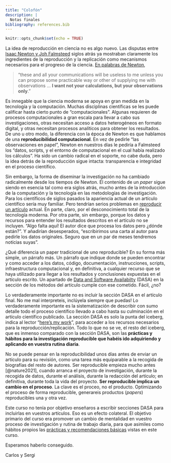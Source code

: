 ```yaml
---
title: "Colofón"
description: |
  Notas finales
bibliography: references.bib
---
```


```r
knitr::opts_chunk$set(echo = TRUE)
```

La idea de reproducción en ciencia no es algo nuevo. Las disputas entre [Isaac Newton y Joh Falmsteed](https://cgranell.github.io/rrp21/slides/slides11_01.html#17) siglos atrás ya mostraban claramente los ingredientes de la reproducción y la replicación como mecanismos necesarios para el progreso de la ciencia. [En palabras de Newton](<https://cgranell.github.io/rrp21/slides/slides11_01.html#20>),

> "these and all your communications will be useless to me unless you can propose some practicable way or other of supplying me with observations ... **I want not your calculations, but your observations only**."

Es innegable que la ciencia moderna se apoya en gran medida en la tecnología y la computación. Muchas disciplinas científicas se les puede calificar hasta cierto punto de "computacionales". Algunas requieren de procesos computacionales a gran escala para llevar a cabo sus investigaciones, otras necesitan acceso a datos heterogéneos en formato digital, y otras necesitan procesos analíticos para obtener los resultados. De uno u otro modo, la diferencia con la época de Newton es que hablamos de una **reproducibilidad computacional**. En vez de pedirle "las observaciones en papel", Newton en nuestros días le pediría a Falmsteed los "datos, scripts, y el entorno de computacional en el cual había realizado los cálculos". Ha sido un cambio radical en el soporte, no cabe duda, pero la idea detrás de la reproducción sigue intacta: transparencia e integridad en el proceso científico.

Sin embargo, la forma de diseminar la investigación no ha cambiado radicalmente desde los tiempos de Newton. El contenido de un *paper* sigue siendo en esencia tal como era siglos atrás, mucho antes de la introducción de la computación y la tecnología en las metodologías de investigación. Para los científicos de siglos pasados la apariencia actual de un artículo científico sería muy familiar. Pero tendrían serios problemas en [reproducir un artículo](https://cgranell.github.io/rrp21/slides/slides11_01.html#54) actual. En parte, claro, por el desconocimiento total de la tecnología moderna. Por otra parte, sin embargo, porque los datos y recursos para entender los resultados descritos en el artículo no se incluyen. "Algo falta aquí! El autor dice que procesa los datos pero ¿dónde están?". Y añadirían desesperados, "escribirimos una carta al autor para pedirle los datos originales. Seguro que en un par de meses tendremos notícias suyas".

¿Qué diferencia un paper tradicional de uno reproducible? En su forma más simple, un párrafo más. Un párrafo que indique donde se pueden encontrar y como acceder a los datos, código, documentación, instrucciones, scripts, infraestructura computacional y, en definitiva, a cualquier recurso que se haya utilizado para llegar a los resultados y conclusiones expuestas en el artículo escrito. Un apartado de [Data and Software Availabilty](https://doi.org/10.17605/OSF.IO/CB7Z8) (DASA) en la sección de los métodos del artículo cumple con ese cometido. Fácil, ¿no?

Lo verdaderamente importante no es incluir la sección DASA en el artículo final. No me mal interpreteis, inclúyela siempre que puedas! Lo verdaderamente importante es la sistematización de describir con sumo detalle todo el proceso científico llevado a cabo hasta su culminación en el artículo científico publicado. La sección DASA es solo la punta del iceberg, indica al lector "[here's my work](https://cgranell.github.io/rrp21/slides/slides11_01.html#41)", para acceder a los recursos necesarios para la reproducción/replicación. Todo lo que no se ve, el resto del iceberg, que es inmenso comparado con la sección DASA, son las **prácticas y hábitos para la investigación reproducible que habéis ido adquiriendo y aplicando en vuestra rutina diaria**.

No se puede pensar en la reproducibilidad unos días antes de enviar un artículo para su revisión, como una tarea más equiparable a la recogida de biografías del resto de autores. Ser reproducible empieza mucho antes [@nature2021], cuando arranca el proyecto de investigación, durante la recogida de datos, durante el análisis, durante la redacción del artículo; en definitiva, durante toda la vida del proyecto. **Ser reproducible implica un cambio en el proceso**. La clave es el proceo, no el producto. Optimizando el proceso de forma reproducible, generareis productos (*papers*) reproducibles una y otra vez.

Este curso no tenía por objetivo enseñaros a escribir secciones DASA para incluirlas en vuestros artículos. Eso es un efecto colateral. El objetivo primario del curso era promover un cambio de mentalidad en vuestro proceso de investigación y rutina de trabajo diaria, para que asimiles como hábitos propios las [prácticas y recomendaciones básicas](https://cgranell.github.io/rrp21/slides/slides21_01.html) vistas en este curso.

Esperamos haberlo conseguido.

Carlos y Sergi
